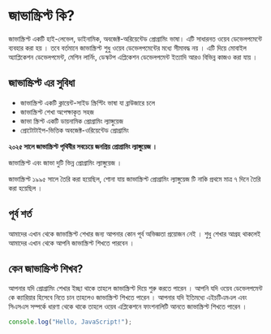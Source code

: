 # জাভাস্ক্রিপ্ট কি?

জাভাস্ক্রিপ্ট একটি হাই-লেভেল, ডাইনামিক, অবজেক্ট-অরিয়েন্টেড
প্রোগ্রামিং ভাষা। এটি সাধারনত ওয়েব ডেভেলপমেন্টে ব্যবহার করা হয় । তবে
বর্তমানে জাভাস্ক্রিপ্ট শুধু ওয়েব ডেভেলপমেন্টের মধ্যে সীমাবদ্ধ নয় ।
এটি দিয়ে মোবাইল অ্যাপ্লিকেশন ডেভেলপমেন্ট, মেশিন লার্নিং, ডেস্কটপ
এপ্লিকেশন ডেভেলপমেন্ট ইত্যাদি আরও বিভিন্ন কাজও করা যায় ।

## জাভাস্ক্রিপ্ট এর সুবিধা

- জাভাস্ক্রিপ্ট একটি ক্লায়েন্ট-সাইড স্ক্রিপ্টিং ভাষা যা ব্রাউজারে
  চলে
- জাভাস্ক্রিপ্ট শেখা অপেক্ষাকৃত সহজ
- জাভা স্ক্রিপ্ট একটি ডায়নামিক প্রোগ্রামিং ল্যাঙ্গুয়েজ
- প্রোটোটাইপ-ভিত্তিক অবজেক্ট-ওরিয়েন্টেড প্রোগ্রামিং

**২০২৫ সালে জাভাস্ক্রিপ্ট পৃথিবীর সবচেয়ে জনপ্রিয় প্রোগ্রামিং
ল্যাঙ্গুয়েজ ।**

জাভাস্ক্রিপ্ট এবং জাভা দুটি ভিন্ন প্রোগ্রামিং ল্যাঙ্গুয়েজ ।

জাভাস্ক্রিপ্ট ১৯৯৫ সালে তৈরি করা হয়েছিল, শোনা যায় জাভাস্ক্রিপ্ট
প্রোগ্রামিং ল্যাঙ্গুয়েজ টি নাকি প্রথমে মাত্র ৭ দিনে তৈরি করা
হয়েছিল ।

## পূর্ব শর্ত

আমাদের এখান থেকে জাভাস্ক্রিপ্ট শেখার জন্য আপনার কোন পূর্ব অভিজ্ঞতা
প্রয়োজন নেই । শুধু শেখার আগ্রহ থাকলেই আমাদের এখান থেকে আপনি
জাভাস্ক্রিপ্ট শিখতে পারবেন ।

## কেন জাভাস্ক্রিপ্ট শিখব?

আপনার যদি প্রোগ্রামিং শেখার ইচ্ছা থাকে তাহলে জাভাস্ক্রিপ্ট দিয়ে
শুরু করতে পারেন । আপনি যদি ওয়েব ডেভেলপমেন্ট কে ক্যারিয়ার হিসেবে
নিতে চান তাহলেও জাভাস্ক্রিপ্ট শিখতে পারেন । আপনার যদি ইতিমধ্যে
এইচটিএমএল এবং সিএসএস সম্পর্কে ধারণা থেকে থাকে তাহলে ওয়েব এপ্লিকেশনে
ফাংশনালিটি আনতে জাভাস্ক্রিপ্ট শিখতে পারেন ।

```js
console.log("Hello, JavaScript!");
```
